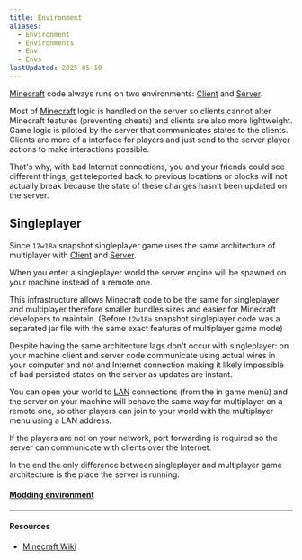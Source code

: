 ```yaml
---
title: Environment
aliases:
  - Environment
  - Environments
  - Env
  - Envs
lastUpdated: 2025-05-10
---
```



[Minecraft](/minecraft) code always runs on two environments: [Client](/client) and [Server](/server).

Most of [Minecraft](/minecraft) logic is handled on the server so clients cannot alter Minecraft features (preventing cheats) and clients are also more lightweight.
Game logic is piloted by the server that communicates states to the clients. Clients are more of a interface for players and just send to the server player actions to make interactions possible.

<Asset name="clientserver.svg" alt="Client & server" />

That's why, with bad Internet connections, you and your friends could see different things, get teleported back to previous locations or blocks will not actually break because the state of these changes hasn't been updated on the server.

## Singleplayer

Since `12w18a` snapshot singleplayer game uses the same architecture of multiplayer with [Client](/client) and [Server](/server).

When you enter a singleplayer world the server engine will be spawned on your machine instead of a remote one.

<Asset name="singleplayerworld.svg" alt="Singleplayer world" />

This infrastructure allows Minecraft code to be the same for singleplayer and multiplayer therefore smaller bundles sizes and easier for Minecraft developers to maintain.
(Before `12w18a` snapshot singleplayer code was a separated jar file with the same exact features of multiplayer game mode) 

Despite having the same architecture lags don't occur with singleplayer: on your machine client and server code communicate using actual wires in your computer and not and Internet connection making it likely impossible of bad persisted states on the server as updates are instant. 

You can open your world to [LAN](https://en.wikipedia.org/wiki/Local_area_network) connections (from the in game menù) and the server on your machine will behave the same way for multiplayer on a remote one, so other players can join to your world with the multiplayer menu using a LAN address.

<Asset name="forwardedsingleplayerworld.svg" alt="Forwarded singleplayer world" />

If the players are not on your network, port forwarding is required so the server can communicate with clients over the Internet.

<Asset name="internetforwardedsingleplayerworld.svg" alt="Internet forwarded singleplayer world" />

In the end the only difference between singleplayer and multiplayer game architecture is the place the server is running.

#### [Modding environment](/moddingenvironment)

---

#### Resources

- [Minecraft Wiki](https://minecraft.wiki/w/Server.jar)

<Yb src="https://www.youtube.com/embed/sz6kqZPVsfM" />